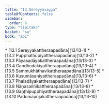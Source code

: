 ```yaml
---
title: "13 Sereyyavagga"
tableOfContents: false
sidebar:
  order: 6
type: "tipitaka"
basket: "su"
book: "ap1"
---
```



<DynamicBreadcrumb />



<TableOfContents book="ap1" section="13">
* [13.1 Sereyyakattheraapadāna](13/13-1)
* [13.2 Pupphathūpiyattheraapadāna](13/13-2)
* [13.3 Pāyasadāyakattheraapadāna](13/13-3)
* [13.4 Gandhodakiyattheraapadāna](13/13-4)
* [13.5 Sammukhāthavikattheraapadāna](13/13-5)
* [13.6 Kusumāsaniyattheraapadāna](13/13-6)
* [13.7 Phaladāyakattheraapadāna](13/13-7)
* [13.8 Ñāṇasaññikattheraapadāna](13/13-8)
* [13.9 Gaṇṭhipupphiyattheraapadāna](13/13-9)
* [13.10 Padumapūjakattheraapadāna](13/13-10)
</TableOfContents>